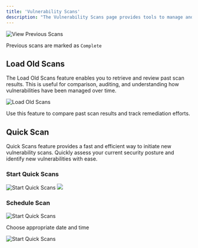 ```yaml
---
title: 'Vulnerability Scans'
description: "The Vulnerability Scans page provides tools to manage and conduct comprehensive security scans. It allows you to view previous scans, load old scan results into VM, View Scan Reports, and start new quick scans, ensuring thorough and up-to-date security assessments."
---
```


<img
  className="glass rounded-xl"
  src="/images/asm2/15.png"
  alt="View Previous Scans"
/>

<Info> Previous scans are marked as `Complete`</Info>

## Load Old Scans

The Load Old Scans feature enables you to retrieve and review past scan results. This is useful for comparison, auditing, and understanding how vulnerabilities have been managed over time.

<img
  className="glass rounded-xl"
  src="/images/asm/18.png"
  alt="Load Old Scans"
/>

<Tip>Use this feature to compare past scan results and track remediation efforts.</Tip>
## Quick Scan
Quick Scans feature provides a fast and efficient way to initiate new vulnerability scans. Quickly assess your current security posture and identify new vulnerabilities with ease.

### Start Quick Scans

<Steps>
  <Step title="Click on Start New Scan">
  <img className="glass rounded-xl" src="/images/asm2/23.png" alt="Start Quick Scans" />

  </Step>

  <Step title="Enter the asset for which you want to initiate the scan">
    <img className="glass rounded-xl" src="/images/asm2/24.png" />
  </Step>

  <Step title="Click `Run`">
  </Step>


</Steps>

### Schedule Scan

<Steps>
  <Step title="Click on Start New Scan">
  <img className="glass rounded-xl" src="/images/asm2/23.png" alt="Start Quick Scans" />

  </Step>

  <Step title="Enter the asset for which you want to schedule the scan">
  </Step>

  <Step title="Check the `Schedule` checkBox">
  <p> Choose appropriate date and time </p>
  <img className="glass rounded-xl" src="/images/asm2/25.png" alt="Start Quick Scans" />

  </Step>

  <Step title="Click Schedule">
  </Step>


</Steps>